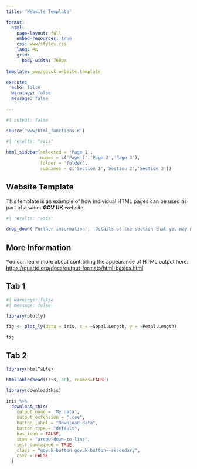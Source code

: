 ```yaml
---
title: 'Website Template'

format:
  html:
    page-layout: full
    embed-resources: true
    css: www/styles.css
    lang: en
    grid:
      body-width: 760px
    
template: www/govuk_website.template

execute:
  echo: false
  warnings: false
  message: false
  
---
```


```r
#| output: false

source('www/html_functions.R')
```

::: {.grid}
::: {.g-col-12 .g-col-sm-3}

```r
#| results: "asis"
  
html_sidebar(selected = 'Page 1', 
             names = c('Page 1','Page 2','Page 3'), 
             folder = 'folder',
             subnames = c('Section 1','Section 2','Section 3'))

```

:::

::: {.g-col-12 .g-col-sm-9}

# Website Template

This template is an example of how individual HTML pages can be used as part of a wider **GOV.UK** website.


```r
#| results: "asis"
  
drop_down('Further information', 'Details of the section that you may not want to show as part of the main page but as extra information for anyone particularly interested.')

```

## More Information 

You can learn more about controlling the appearance of HTML output here: <https://quarto.org/docs/output-formats/html-basics.html>


::: {.panel-tabset}

## Tab 1

```r
#| warnings: false
#| message: false

library(plotly)

fig <- plot_ly(data = iris, x = ~Sepal.Length, y = ~Petal.Length)

fig

```


## Tab 2

```r

library(htmlTable)

htmlTable(head(iris, 10), rnames=FALSE)

```

:::

```r

library(downloadthis)

iris %>%
  download_this(
    output_name = 'My data',
    output_extension = ".csv",
    button_label = "Download data",
    button_type = "default",
    has_icon = FALSE,
    icon = "arrow-down-to-line",
    self_contained = TRUE,
    class = "govuk-button govuk-button--secondary",
    csv2 = FALSE
  )

```

:::
:::
